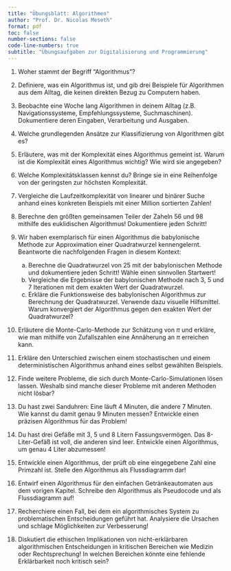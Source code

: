 ```yaml
---
title: "Übungsblatt: Algorithmen"
author: "Prof. Dr. Nicolas Meseth"
format: pdf
toc: false
number-sections: false
code-line-numbers: true
subtitle: "Übungsaufgaben zur Digitalisierung und Programmierung"
---
```

1.  Woher stammt der Begriff "Algorithmus"?

2.  Definiere, was ein Algorithmus ist, und gib drei Beispiele für Algorithmen aus dem Alltag, die keinen direkten Bezug zu Computern haben.

3.  Beobachte eine Woche lang Algorithmen in deinem Alltag (z.B. Navigationssysteme, Empfehlungssysteme, Suchmaschinen). Dokumentiere deren Eingaben, Verarbeitung und Ausgaben.

4.  Welche grundlegenden Ansätze zur Klassifizierung von Algorithmen gibt es?

5.  Erläutere, was mit der Komplexität eines Algorithmus gemeint ist. Warum ist die Komplexität eines Algorithmus wichtig? Wie wird sie angegeben?

6.  Welche Komplexitätsklassen kennst du? Bringe sie in eine Reihenfolge von der geringsten zur höchsten Komplexität.

7.  Vergleiche die Laufzeitkomplexität von linearer und binärer Suche anhand eines konkreten Beispiels mit einer Million sortierten Zahlen!

8.   Berechne den größten gemeinsamen Teiler der Zaheln 56 und 98 mithilfe des euklidischen Algorithmus! Dokumentiere jeden Schritt!

9.  Wir haben exemplarisch für einen Algorithmus die babylonische Methode zur Approximation einer Quadratwurzel kennengelernt. Beantworte die nachfolgenden Fragen in diesem Kontext:
     a.  Berechne die Quadratwurzel von 25 mit der babylonischen Methode und dokumentiere jeden Schritt! Wähle einen sinnvollen Startwert!
     b.  Vergleiche die Ergebnisse der babylonischen Methode nach 3, 5 und 7 Iterationen mit dem exakten Wert der Quadratwurzel.
     c.  Erkläre die Funktionsweise des babylonischen Algorithmus zur Berechnung der Quadratwurzel. Verwende dazu visuelle Hilfsmittel. Warum konvergiert der Algorithmus gegen den exakten Wert der Quadratwurzel?

10.  Erläutere die Monte-Carlo-Methode zur Schätzung von $\pi$ und erkläre, wie man mithilfe von Zufallszahlen eine Annäherung an $\pi$ erreichen kann.

11.  Erkläre den Unterschied zwischen einem stochastischen und einem deterministischen Algorithmus anhand eines selbst gewählten Beispiels.

12.  Finde weitere Probleme, die sich durch Monte-Carlo-Simulationen lösen lassen. Weshalb sind manche dieser Probleme mit anderen Methoden nicht lösbar?

13.  Du hast zwei Sanduhren: Eine läuft 4 Minuten, die andere 7 Minuten. Wie kannst du damit genau 9 Minuten messen? Entwickle einen präzisen Algorithmus für das Problem!

14.  Du hast drei Gefäße mit 3, 5 und 8 Litern Fassungsvermögen. Das 8-Liter-Gefäß ist voll, die anderen sind leer. Entwickle einen Algorithmus, um genau 4 Liter abzumessen!

15.  Entwickle einen Algorithmus, der prüft ob eine eingegebene Zahl eine Primzahl ist. Stelle den Algorithmus als Flussdiagramm dar!

16.  Entwirf einen Algorithmus für den einfachen Getränkeautomaten aus dem vorigen Kapitel. Schreibe den Algorithmus als Pseudocode und als Flussdiagramm auf!

17.  Recherchiere einen Fall, bei dem ein algorithmisches System zu problematischen Entscheidungen geführt hat. Analysiere die Ursachen und schlage Möglichkeiten zur Verbesserung!

18.  Diskutiert die ethischen Implikationen von nicht-erklärbaren algorithmischen Entscheidungen in kritischen Bereichen wie Medizin oder Rechtsprechung! In welchen Bereichen könnte eine fehlende Erklärbarkeit noch kritisch sein?




